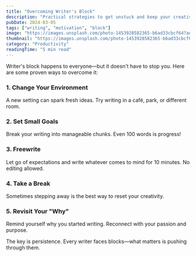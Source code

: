```yaml
---
title: "Overcoming Writer's Block"
description: "Practical strategies to get unstuck and keep your creativity flowing."
pubDate: 2024-03-05
tags: ["writing", "motivation", "block"]
image: "https://images.unsplash.com/photo-1453928582365-b6ad33cbcf64?auto=format&fit=crop&w=600&q=80"
thumbnail: "https://images.unsplash.com/photo-1453928582365-b6ad33cbcf64?auto=format&fit=crop&w=600&q=80"
category: "Productivity"
readingTime: "5 min read"
---
```


Writer's block happens to everyone—but it doesn't have to stop you. Here are some proven ways to overcome it:

### 1. Change Your Environment
A new setting can spark fresh ideas. Try writing in a café, park, or different room.

### 2. Set Small Goals
Break your writing into manageable chunks. Even 100 words is progress!

### 3. Freewrite
Let go of expectations and write whatever comes to mind for 10 minutes. No editing allowed.

### 4. Take a Break
Sometimes stepping away is the best way to reset your creativity.

### 5. Revisit Your "Why"
Remind yourself why you started writing. Reconnect with your passion and purpose.

The key is persistence. Every writer faces blocks—what matters is pushing through them.

